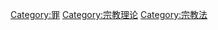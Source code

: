 {{Catmore}}

[[Category:罪|Category:罪]]
[[Category:宗教理论|Category:宗教理论]]
[[Category:宗教法|Category:宗教法]]